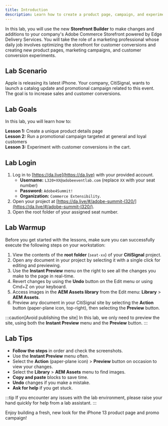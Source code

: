 ```yaml
---
title: Introduction
description: Learn how to create a product page, campaign, and experiment in your store.
---
```



In this lab, you will use the new **Storefront Builder** to make changes and additions to your company's Adobe Commerce Storefront powered by Edge Delivery Services. You will take the role of a marketing professional whose daily job involves optimizing the storefront for customer conversions and creating new product pages, marketing campaigns, and customer conversion experiments.

## Lab Scenario

Apple is releasing its latest iPhone. Your company, CitiSignal, wants to launch a catalog update and promotional campaign related to this event. The goal is to increase sales and customer conversions. 

## Lab Goals

In this lab, you will learn how to:

**Lesson 1:** Create a unique product details page <br/>
**Lesson 2:** Run a promotional campaign targeted at general and loyal customers<br/>
**Lesson 3:** Experiment with customer conversions in the cart.

## Lab Login

1. Log in to [https://da.live](https://da.live) with your provided account.
    - **Username:** `L320+XX@adobeeventlab.com` (replace `XX` with your seat number)
    - **Password:** `Adobe4Summit!`
    - **Organization:** `Commerce Extensibility`.
2. Open your project at [https://da.live/#/adobe-summit-l320/](https://da.live/#/adobe-summit-l320/).
3. Open the root folder of your assigned seat number.

## Lab Warmup

Before you get started with the lessons, make sure you can successfully execute the following steps on your workstation:

<Steps>

1. View the contents of the **root folder** (`seat-xx`) of your **CitiSignal** project.
1. Open any document in your project by selecting it with a single click for editing and previewing.
1. Use the **Instant Preview** menu on the right to see all the changes you make to the page in real-time.
1. Revert changes by using the **Undo** button on the Edit menu or using Cmd+Z on your keyboard.
1. Access images in the **AEM Assets library** from the Edit menu: **Library** > **AEM Assets**.
1. Preview any document in your CitiSignal site by selecting the **Action** button (paper-plane icon, top-right), then selecting the **Preview** button.

</Steps>

:::caution[Avoid publishing the site]
In this lab, we only need to preview the site, using both the **Instant Preview** menu and the **Preview** button.
:::

## Lab Tips 

- **Follow the steps** in order and check the screenshots.  
- Use the **Instant Preview** menu often.  
- Select the **Action** (paper-plane icon) > **Preview** button on occasion to view your changes.
- Select the **Library** > **AEM Assets** menu to find images.
- **Copy and paste** blocks to save time.
- **Undo** changes if you make a mistake.
- **Ask for help** if you get stuck.

:::tip
If you encounter any issues with the lab environment, please raise your hand quickly for help from a lab assistant.
:::

Enjoy building a fresh, new look for the iPhone 13 product page and promo campaign!
